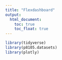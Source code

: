 ```yaml
---
title: "Flexdashboard"
output: 
  html_document:
    toc: true
    toc_float: true
---
```


```r
library(tidyverse)
library(p8105.datasets)
library(plotly)
```



